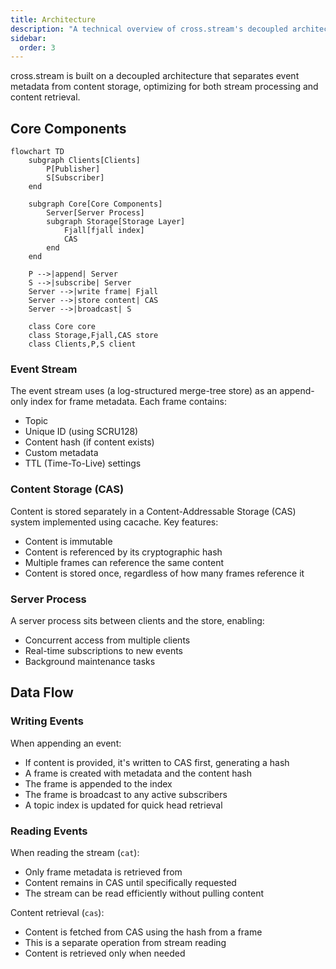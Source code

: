 ```yaml
---
title: Architecture
description: "A technical overview of cross.stream's decoupled architecture, explaining how it separates event metadata and content storage to optimize stream processing and content retrieval"
sidebar:
  order: 3
---
```



cross.stream is built on a decoupled architecture that separates event metadata from content storage, optimizing for both stream processing and content retrieval.

## Core Components

```mermaid
flowchart TD
    subgraph Clients[Clients]
        P[Publisher] 
        S[Subscriber]
    end

    subgraph Core[Core Components]
        Server[Server Process]
        subgraph Storage[Storage Layer]
            Fjall[fjall index]
            CAS
        end
    end

    P -->|append| Server
    S -->|subscribe| Server
    Server -->|write frame| Fjall
    Server -->|store content| CAS
    Server -->|broadcast| S

    class Core core
    class Storage,Fjall,CAS store
    class Clients,P,S client
```

### Event Stream

The event stream uses <Link to="fjall" /> (a log-structured merge-tree store) as an append-only index for frame metadata. Each frame contains:

- Topic
- Unique ID (using SCRU128)
- Content hash (if content exists)
- Custom metadata
- TTL (Time-To-Live) settings

### Content Storage (CAS)

Content is stored separately in a Content-Addressable Storage (CAS) system implemented using cacache. Key features:

- Content is immutable
- Content is referenced by its cryptographic hash
- Multiple frames can reference the same content
- Content is stored once, regardless of how many frames reference it

### Server Process

A server process sits between clients and the store, enabling:

- Concurrent access from multiple clients
- Real-time subscriptions to new events
- Background maintenance tasks

## Data Flow

### Writing Events

When appending an event:
   - If content is provided, it's written to CAS first, generating a hash
   - A frame is created with metadata and the content hash
   - The frame is appended to the <Link to="fjall" /> index
   - The frame is broadcast to any active subscribers
   - A topic index is updated for quick head retrieval

### Reading Events

When reading the stream (`cat`):
   - Only frame metadata is retrieved from <Link to="fjall" />
   - Content remains in CAS until specifically requested
   - The stream can be read efficiently without pulling content

Content retrieval (`cas`):
   - Content is fetched from CAS using the hash from a frame
   - This is a separate operation from stream reading
   - Content is retrieved only when needed
